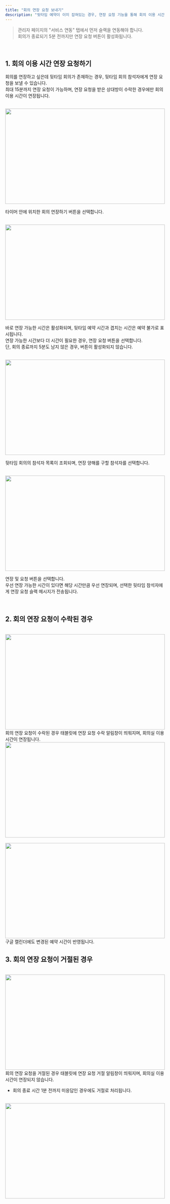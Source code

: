 ```yaml
---
title: "회의 연장 요청 보내기"
description: "뒷타임 예약이 이미 잡혀있는 경우, 연장 요청 기능을 통해 회의 이용 시간을 연장할 수 있습니다."
---
```


> 관리자 페이지의 "서비스 연동" 탭에서 먼저 슬랙을 연동해야 합니다.<br />
> 회의가 종료되기 5분 전까지만 연장 요청 버튼이 활성화됩니다.

<br />

## 1. 회의 이용 시간 연장 요청하기

회의를 연장하고 싶은데 뒷타임 회의가 존재하는 경우, 뒷타임 회의 참석자에게 연장 요청을 보낼 수 있습니다. <br />
최대 15분까지 연장 요청이 가능하며, 연장 요청을 받은 상대방이 수락한 경우에만 회의 이용 시간이 연장됩니다. <br />

<br />

<img src="/images/tablet/meeting-extend/img1.png" width="100%" height="300" />

<br />

타이머 안에 위치한 회의 연장하기 버튼을 선택합니다.

<br />

<img src="/images/tablet/meeting-extend/img2.png" width="100%" height="300" />

<br />

바로 연장 가능한 시간은 활성화되며, 뒷타임 예약 시간과 겹치는 시간은 예약 불가로 표시됩니다. <br />
연장 가능한 시간보다 더 시간이 필요한 경우, 연장 요청 버튼을 선택합니다. <br />
단, 회의 종료까지 5분도 남지 않은 경우, 버튼이 활성화되지 않습니다.

<br />

<img src="/images/tablet/meeting-extend/img2.png" width="100%" height="300" />

<br />

뒷타임 회의의 참석자 목록이 조회되며, 연장 양해를 구할 참석자를 선택합니다. <br />

<br />

<img src="/images/tablet/meeting-extend/img2.png" width="100%" height="300" />

<br />

연장 및 요청 버튼을 선택합니다. <br />
우선 연장 가능한 시간이 있다면 해당 시간만큼 우선 연장되며, 선택한 뒷타임 참석자에게 연장 요청 슬랙 메시지가 전송됩니다.

<br />

## 2. 회의 연장 요청이 수락된 경우

<br />

<img src="/images/tablet/meeting-extend/img2.png" width="100%" height="300" />

<br />
회의 연장 요청이 수락된 경우 태블릿에 연장 요청 수락 알림창이 띄워지며, 회의실 이용 시간이 연장됩니다.

<br />

<img src="/images/tablet/meeting-extend/img2.png" width="100%" height="300" />

<br />

<br />

<img src="/images/tablet/meeting-extend/img2.png" width="100%" height="300" />

<br />
구글 캘린더에도 변경된 예약 시간이 반영됩니다.

## 3. 회의 연장 요청이 거절된 경우

<br />

<img src="/images/tablet/meeting-extend/img2.png" width="100%" height="300" />

<br />
회의 연장 요청을 거절된 경우 태블릿에 연장 요청 거절 알림창이 띄워지며, 회의실 이용 시간이 연장되지 않습니다. <br />

- 회의 종료 시간 1분 전까지 미응답인 경우에도 거절로 처리됩니다.

<br />

<img src="/images/tablet/meeting-extend/img2.png" width="100%" height="300" />

<br />